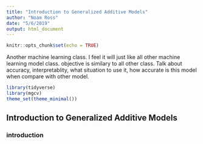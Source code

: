 ```yaml
---
title: "Introduction to Generalized Additive Models"
author: "Noam Ross"
date: "5/6/2019"
output: html_document
---
```


```r
knitr::opts_chunk$set(echo = TRUE)
```

Another machine learning class. I feel it will just like all other machine learning model class. objective is similary to all other class. Talk about accuracy, interpretablity, what situation to use it, how accurate is this model when compare with other model.


```r
library(tidyverse)
library(mgcv)
theme_set(theme_minimal())
```

## Introduction to Generalized Additive Models

### introduction

```r



```













